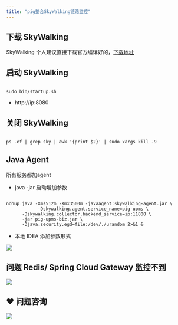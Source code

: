 ```yaml
---
title: "pig整合SkyWalking链路监控"
---
```


## 下载 SkyWalking


SkyWalking 个人建议直接下载官方编译好的，[下载地址](http://skywalking.apache.org/downloads/)



## 启动 SkyWalking


```shell

sudo bin/startup.sh
```



+ http://ip:8080

## 关闭 SkyWalking


```shell

ps -ef | grep sky | awk '{print $2}' | sudo xargs kill -9
```



## Java Agent


所有服务都加agent



+ java -jar 启动增加参数

```shell

nohup java -Xms512m -Xmx3500m -javaagent:skywalking-agent.jar \
			-Dskywalking.agent.service_name=pig-upms \
      -Dskywalking.collector.backend_service=ip:11800 \
      -jar pig-upms-biz.jar \
      -Djava.security.egd=file:/dev/./urandom 2>&1 &

```



+ 本地 IDEA 添加参数形式

![](https://cdn.nlark.com/yuque/0/2020/png/283679/1599470275127-f41885b1-eb26-4512-9a20-528630234da1.png)



## 问题 Redis/ Spring Cloud Gateway 监控不到


![](https://cdn.nlark.com/yuque/0/2020/png/283679/1599470275202-57509b4d-d1ff-47bf-9c3a-41648ab88ff2.png)



## ❤  问题咨询
![](https://cdn.nlark.com/yuque/0/2022/gif/283679/1662563973685-c22e9831-db66-42b5-973f-886d25d1e0e7.gif)

